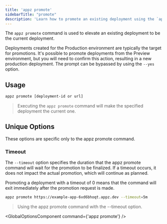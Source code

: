```yaml
---
title: 'appz promote'
sidebarTitle: "promote"
description: 'Learn how to promote an existing deployment using the `appz promote` CLI command.'
---
```


The `appz promote` command is used to elevate an existing deployment to be the current deployment.

Deployments created for the Production environment are typically the target for promotions. It's possible to promote deployments from the Preview environment, but you will need to confirm this action, resulting in a new production deployment. The prompt can be bypassed by using the `--yes` option.

## Usage
```bash terminal
appz promote [deployment-id or url]
```
>   Executing the `appz promote` command will make the specified deployment the current one.

## Unique Options
These options are specific only to the appz promote command.

### Timeout
The `--timeout` option specifies the duration that the appz promote command will wait for the promotion to be finalized. If a timeout occurs, it does not impact the actual promotion, which will continue as planned.

Promoting a deployment with a timeout of 0 means that the command will exit immediately after the promotion request is made.

```bash
appz promote https://example-app-6vd6bhoqt.appz.dev --timeout=5m
```

>   Using the appz promote command with the --timeout option.

<GlobalOptionsComponent command={'appz promote'} />